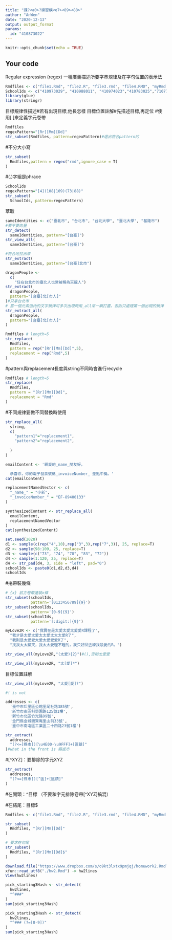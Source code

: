 ---
title: "課?<a0>?練習模<e7><89><88>"
author: "AnWen"
date: "2020-12-13"
output: output_format
params:
  id: "410873022"
---

```{r setup, include=FALSE}
knitr::opts_chunk$set(echo = TRUE)
```

## Your code
Regular expression
(regex)
一種廣義描述所要字串規律及在字句位置的表示法
```{r}
Rmdfiles <- c("file1.Rmd", "file2.R", "file3.rmd", "file4.RMD", "myRmd.R")#rmd是副檔名
SchoolIds <- c("410973029", "410988011", "410974023","410783025","710773022","410788021","410673124","410873051","49988001")#不可能用一個數字描述完
library(glue)
library(stringr)
```
目標規律性描述#若有出現目標,他長怎樣
目標位置註解#先描述目標,再定位
#使用[ ]來定義字元卷帶
```{r}
Rmdfiles
regexPattern="[Rr][Mm][Dd]"
str_subset(Rmdfiles, pattern=regexPattern)#選出符合pattern的


```
#不分大小寫
```{r}
str_subset(
  Rmdfiles,pattern = regex("rmd",ignore_case = T)
)
```

#(.)字組是phrace
```{r}
SchoolIds
regexPattern="[4](108|109)(73|88)"
str_subset(
  SchoolIds, pattern=regexPattern)

```
萃取
```{r}
sameIdentities <- c("臺北市", "台北市", "台北大學", "臺北大學", "基隆市")
#要不要向量
str_detect(
  sameIdentities, pattern="[台臺]")
str_view_all(
  sameIdentities, pattern="[台臺]")
```
```{r}
#符合地拉出來
str_extract(
  sameIdentities, pattern="[台臺]北市")
```
```{r}
dragonPeople <-
  c(
    "住在台北市的臺北人也常被稱為天龍人")
str_extract(
  dragonPeople,
  pattern="[台臺]北[市人]"
)#只拿台北市
# 當一個元素值內的文字規律可多次出現時用_all來一網打盡，否則只處理第一個出現的規律
str_extract_all(
  dragonPeople,
  pattern="[台臺]北[市人]"
)
```
```{r}
Rmdfiles # length=5
str_replace(
  Rmdfiles,
  pattern = rep("[Rr][Mm][Dd]",5),
  replacement = rep("Rmd",5)
)
```
#pattern與replacement長度與string不同時會進行recycle
```{r}
Rmdfiles # length=5
str_replace(
  Rmdfiles,
  pattern = "[Rr][Mm][Dd]",
  replacement = "Rmd"
)
```
#不同規律要做不同替換時使用
```{r}
str_replace_all(
  string,
  c(
    "pattern1"="replacement1",
    "pattern2"="replacement2",
    
  )
)
```
```{r}
emailContent <- '親愛的_name_朋友好，

  恭喜你，你的電子發票號碼_invoiceNumber_ 差點中獎。'
cat(emailContent)
```
```{r}
replacementNamedVector <- c(
  "_name_" = "小新",
  "_invoiceNumber_" = "EF-89400133"
)

synthesizedContent <- str_replace_all(
  emailContent,
  replacementNamedVector
)
cat(synthesizedContent)
```

```{r}
set.seed(2020)
d1 <- sample(c(rep("4",10),rep("3",3),rep("7",3)), 25, replace=T)
d2 <- sample(98:109, 25, replace=T)
d3 <- sample(c("73", "74", "78", "83", "72"))
d4 <- sample(1:120, 25, replace=T)
d4 <- str_pad(d4, 3, side = "left", pad="0")
schoolIds <- paste0(d1,d2,d3,d4)
schoolIds
```
#捲帶裝幾條
```{r}
# {x} 前方卷帶連裝x條
str_subset(schoolIds,
           pattern='[0123456789]{9}')
str_subset(schoolIds,
           pattern='[0-9]{9}')
str_subset(schoolIds,
           pattern='[:digit:]{9}')
```
```{r}
myLove2R <- c("我實在是太愛太愛太愛愛R課程了",
  "我才是太愛太愛太太愛太太太愛R了",
  "我則是太愛愛太愛太愛愛愛R了",
  "找我太太聊天，我太太愛理不理的，我只好回去練我最愛的R。")
```
```{r}
str_view_all(myLove2R,"(太愛){2}")#(),否則太愛愛
```

```{r}
str_view_all(myLove2R, "太[愛]*")
```
目標位置註解
```{r}
str_view_all(myLove2R, "太愛[愛]?")
```
```{r}
#! is not
```
```{r}
addresses <- c(
  '臺中市后里區公館里尾社路385號',
  '新竹市東區科學園路125號1樓',
  '新竹市北區竹光路99號',
  '金門縣金城鎮賢庵里山前33號',
  '臺中市南屯區工業區二十四路23號1樓')
```

```{r}
str_extract(
  addresses,
  "(?<=[縣市])[\u4E00-\u9FFF]+[區鎮]"
)#what in the front is 縣或市
```
#[^XYZ]：要排除的字元XYZ
```{r}
str_extract(
  addresses,
  "(?<=[縣市])[^區]+[區鎮]"
)
```
#在開頭：^目標 （不要和字元排除卷帶[^XYZ]搞混）

#在結尾：目標$
```{r}
Rmdfiles <- c("file1.Rmd", "file2.R", "file3.rmd", "file4.RMD", "myRmd.R")
```
```{r}
str_subset(
  Rmdfiles, "[Rr][Mm][Dd]"
)

# 要求在句尾
str_subset(
  Rmdfiles, "[Rr][Mm][Dd]$"
)
```
```{r}
download.file("https://www.dropbox.com/s/o9kt3lxtx9pmjqj/homework2.Rmd?dl=1", destfile = "./hw2.Rmd", mode="wb")
xfun::read_utf8("./hw2.Rmd") -> hw2lines
View(hw2lines)
```
```{r}
pick_starting3Hash <- str_detect(
  hw2lines,
  "^###"
)
sum(pick_starting3Hash)
```
```{r}
pick_starting3Hash <- str_detect(
  hw2lines,
  "^### (?=[0-9])"
)
sum(pick_starting3Hash)
```
```{r}

```





